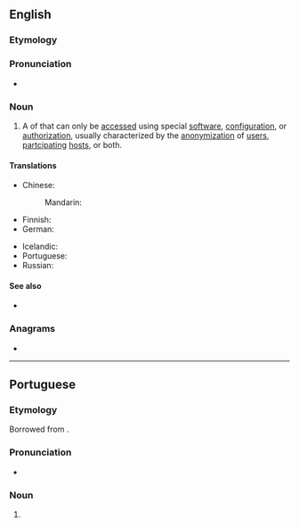 ==English==

===Etymology===
{{compound|dark|net|lang=en}}

===Pronunciation===
* {{audio|en-uk-darknet.ogg|Audio (UK)|lang=en}}

===Noun===
{{wikipedia}}
{{en-noun}}

# {{lb|en|network|computing|internet}} A {{l|en|network}} of {{l|en|computers}} that can only be [[access]]ed using special [[software]], [[configuration]], or [[authorization]], usually characterized by the [[anonymization]] of [[user]]s, [[participate|partcipating]] [[host]]s, or both.

====Translations====
{{trans-top|network}}
* Chinese:
*: Mandarin: {{t-needed|cmn}}
* Finnish: {{t|fi|pimeä verkko}}
* German: {{t+|de|Darknet|n}}
{{trans-mid}}
* Icelandic: {{t|is|huldunet|n}}
* Portuguese: {{t|pt|darknet|f}}
* Russian: {{t+|ru|даркне́т|m}}
{{trans-bottom}}

====See also====
* {{l|en|Dark Web}}

===Anagrams===
* {{anagrams|en|a=adeknrt|Dankert|tranked}}

----

==Portuguese==

===Etymology===
Borrowed from {{bor|pt|en|darknet}}.

===Pronunciation===
* {{a|Brazil}} {{IPA|/ˌdaʁk.ˈnɛt͡ʃ/|lang=pt}}

===Noun===
{{pt-noun|f|s|unc=yes}}

# {{lb|pt|internet}} {{l|en|darknet}} {{gloss|networks that can only be accessed with special software, configuration or authorisation}}